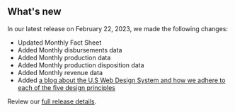 ## What's new

In our latest release on February 22, 2023, we made the following changes:

- Updated <Link href="/fact-sheet" linkType="default">Monthly Fact Sheet</Link>
- Added <Link href="/downloads/disbursements-by-month/" linkType="default">Monthly disbursements data</Link>
- Added <Link href="/downloads/production-by-month/" linkType="default">Monthly production data</Link>
- Added <Link href="/downloads/production-by-disposition/" linkType="default">Monthly production disposition data</Link>
- Added <Link href="/downloads/revenue/" linkType="default">Monthly revenue data</Link>
- Added [a blog about the U.S Web Design System and how we adhere to each of the five design principles](https://blog-nrrd.doi.gov/USWDS/)

Review our [full release details](https://github.com/ONRR/nrrd/releases).

